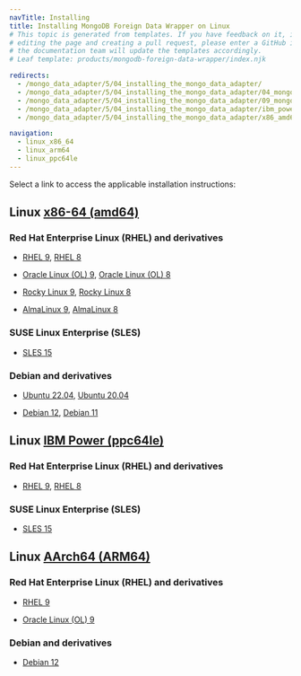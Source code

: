 ```yaml
---
navTitle: Installing
title: Installing MongoDB Foreign Data Wrapper on Linux
# This topic is generated from templates. If you have feedback on it, instead of
# editing the page and creating a pull request, please enter a GitHub issue and
# the documentation team will update the templates accordingly.
# Leaf template: products/mongodb-foreign-data-wrapper/index.njk

redirects:
  - /mongo_data_adapter/5/04_installing_the_mongo_data_adapter/
  - /mongo_data_adapter/5/04_installing_the_mongo_data_adapter/04_mongo_centos7_x86/
  - /mongo_data_adapter/5/04_installing_the_mongo_data_adapter/09_mongo_ubuntu20_deb10_x86/
  - /mongo_data_adapter/5/04_installing_the_mongo_data_adapter/ibm_power_ppc64le/17_mongo_sles15_ppcle/
  - /mongo_data_adapter/5/04_installing_the_mongo_data_adapter/x86_amd64/07_mongo_sles12_x86/

navigation:
  - linux_x86_64
  - linux_arm64
  - linux_ppc64le
---
```


Select a link to access the applicable installation instructions:

## Linux [x86-64 (amd64)](linux_x86_64)

### Red Hat Enterprise Linux (RHEL) and derivatives

- [RHEL 9](linux_x86_64/mongo_rhel_9), [RHEL 8](linux_x86_64/mongo_rhel_8)

- [Oracle Linux (OL) 9](linux_x86_64/mongo_rhel_9), [Oracle Linux (OL) 8](linux_x86_64/mongo_rhel_8)

- [Rocky Linux 9](linux_x86_64/mongo_other_linux_9), [Rocky Linux 8](linux_x86_64/mongo_other_linux_8)

- [AlmaLinux 9](linux_x86_64/mongo_other_linux_9), [AlmaLinux 8](linux_x86_64/mongo_other_linux_8)

### SUSE Linux Enterprise (SLES)

- [SLES 15](linux_x86_64/mongo_sles_15)

### Debian and derivatives

- [Ubuntu 22.04](linux_x86_64/mongo_ubuntu_22), [Ubuntu 20.04](linux_x86_64/mongo_ubuntu_20)

- [Debian 12](linux_x86_64/mongo_debian_12), [Debian 11](linux_x86_64/mongo_debian_11)

## Linux [IBM Power (ppc64le)](linux_ppc64le)

### Red Hat Enterprise Linux (RHEL) and derivatives

- [RHEL 9](linux_ppc64le/mongo_rhel_9), [RHEL 8](linux_ppc64le/mongo_rhel_8)

### SUSE Linux Enterprise (SLES)

- [SLES 15](linux_ppc64le/mongo_sles_15)

## Linux [AArch64 (ARM64)](linux_arm64)

### Red Hat Enterprise Linux (RHEL) and derivatives

- [RHEL 9](linux_arm64/mongo_rhel_9)

- [Oracle Linux (OL) 9](linux_arm64/mongo_rhel_9)

### Debian and derivatives

- [Debian 12](linux_arm64/mongo_debian_12)
